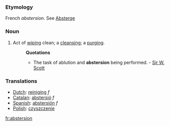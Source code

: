 ===Etymology===
French ''abstersion''. See [[Absterge]]
===Noun===
#Act of [[wiping]] clean; a [[cleansing]]; a [[purging]].
#:'''Quotations'''
#:*The task of ablution and '''abstersion''' being performed. - [[Sir W. Scott]]
===Translations===
*[[Dutch]]: [[reiniging]] ''f''
*[[Catalan]]: [[abstersió]] ''f''
*[[Spanish]]: [[abstersión]] ''f''
*[[Polish]]: [[czyszczenie]]

[[fr:abstersion]]